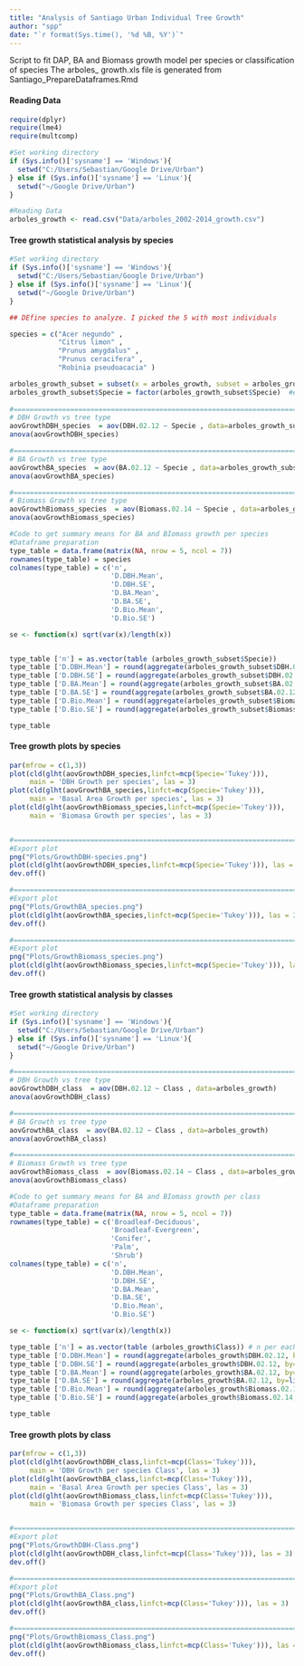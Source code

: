 ---
title: "Analysis of Santiago Urban Individual Tree Growth"
author: "spp"
date: "`r format(Sys.time(), '%d %B, %Y')`"
---

Script to fit DAP, BA and Biomass growth model per species or classification of species
The arboles_ growth.xls file is generated from Santiago_PrepareDataframes.Rmd

#### Reading Data
```{r Reading data and , eval=TRUE, message=FALSE}
require(dplyr)
require(lme4)
require(multcomp)

#Set working directory
if (Sys.info()['sysname'] == 'Windows'){
  setwd("C:/Users/Sebastian/Google Drive/Urban")
} else if (Sys.info()['sysname'] == 'Linux'){
  setwd("~/Google Drive/Urban")
}

#Reading Data
arboles_growth <- read.csv("Data/arboles_2002-2014_growth.csv")
```

#### Tree growth statistical analysis by species
```{r Statistics by species, eval=TRUE, message=FALSE}

#Set working directory
if (Sys.info()['sysname'] == 'Windows'){
  setwd("C:/Users/Sebastian/Google Drive/Urban")
} else if (Sys.info()['sysname'] == 'Linux'){
  setwd("~/Google Drive/Urban")
}

## DEfine species to analyze. I picked the 5 with most individuals

species = c("Acer negundo" , 
            "Citrus limon" , 
            "Prunus amygdalus" , 
            "Prunus ceracifera" , 
            "Robinia pseudoacacia" )

arboles_growth_subset = subset(x = arboles_growth, subset = arboles_growth$Specie %in% species)
arboles_growth_subset$Specie = factor(arboles_growth_subset$Specie)  #elminates nonexisting species in the factor list. Helps later
                                 
#======================================================================================
# DBH Growth vs tree type
aovGrowthDBH_species  = aov(DBH.02.12 ~ Specie , data=arboles_growth_subset)
anova(aovGrowthDBH_species)

#======================================================================================
# BA Growth vs tree type
aovGrowthBA_species  = aov(BA.02.12 ~ Specie , data=arboles_growth_subset)
anova(aovGrowthBA_species)

#======================================================================================
# Biomass Growth vs tree type
aovGrowthBiomass_species  = aov(Biomass.02.14 ~ Specie , data=arboles_growth_subset)
anova(aovGrowthBiomass_species)
```

```{r Summary Means per species, message=FALSE, echo=FALSE}
#Code to get summary means for BA and BIomass growth per species
#Dataframe preparation
type_table = data.frame(matrix(NA, nrow = 5, ncol = 7))
rownames(type_table) = species
colnames(type_table) = c('n', 
                         'D.DBH.Mean', 
                         'D.DBH.SE', 
                         'D.BA.Mean',
                         'D.BA.SE', 
                         'D.Bio.Mean',
                         'D.Bio.SE')

se <- function(x) sqrt(var(x)/length(x))


type_table ['n'] = as.vector(table (arboles_growth_subset$Specie))
type_table ['D.DBH.Mean'] = round(aggregate(arboles_growth_subset$DBH.02.12, by=list(arboles_growth_subset$Specie), FUN= mean)$x, digits = 2)
type_table ['D.DBH.SE'] = round(aggregate(arboles_growth_subset$DBH.02.12, by=list(arboles_growth_subset$Specie), FUN=se)$x, digits = 2)
type_table ['D.BA.Mean'] = round(aggregate(arboles_growth_subset$BA.02.12, by=list(arboles_growth_subset$Specie), FUN=mean)$x, digits = 2)
type_table ['D.BA.SE'] = round(aggregate(arboles_growth_subset$BA.02.12, by=list(arboles_growth_subset$Specie), FUN=se)$x, digits = 2)
type_table ['D.Bio.Mean'] = round(aggregate(arboles_growth_subset$Biomass.02.14, by=list(arboles_growth_subset$Specie), FUN=mean)$x, digits = 2)
type_table ['D.Bio.SE'] = round(aggregate(arboles_growth_subset$Biomass.02.14, by=list(arboles_growth_subset$Specie), FUN=se)$x, digits = 2)

type_table 
```

#### Tree growth plots by species
```{r Plots by species, eval=TRUE, message=FALSE, echo=FALSE}
par(mfrow = c(1,3))
plot(cld(glht(aovGrowthDBH_species,linfct=mcp(Specie='Tukey'))),
     main = 'DBH Growth per species', las = 3)
plot(cld(glht(aovGrowthBA_species,linfct=mcp(Specie='Tukey'))),
     main = 'Basal Area Growth per species', las = 3)
plot(cld(glht(aovGrowthBiomass_species,linfct=mcp(Specie='Tukey'))),
     main = 'Biomasa Growth per species', las = 3)


#======================================================================================
#Export plot
png("Plots/GrowthDBH-species.png")
plot(cld(glht(aovGrowthDBH_species,linfct=mcp(Specie='Tukey'))), las = 3)
dev.off()

#======================================================================================
#Export plot
png("Plots/GrowthBA_species.png")
plot(cld(glht(aovGrowthBA_species,linfct=mcp(Specie='Tukey'))), las = 3)
dev.off()

#======================================================================================
#Export plot
png("Plots/GrowthBiomass_species.png")
plot(cld(glht(aovGrowthBiomass_species,linfct=mcp(Specie='Tukey'))), las = 3)
dev.off()

```




#### Tree growth statistical analysis by classes
```{r Statistics by classes, eval=TRUE, message=FALSE}

#Set working directory
if (Sys.info()['sysname'] == 'Windows'){
  setwd("C:/Users/Sebastian/Google Drive/Urban")
} else if (Sys.info()['sysname'] == 'Linux'){
  setwd("~/Google Drive/Urban")
}

#======================================================================================
# DBH Growth vs tree type
aovGrowthDBH_class  = aov(DBH.02.12 ~ Class , data=arboles_growth)
anova(aovGrowthDBH_class)

#======================================================================================
# BA Growth vs tree type
aovGrowthBA_class  = aov(BA.02.12 ~ Class , data=arboles_growth)
anova(aovGrowthBA_class)

#======================================================================================
# Biomass Growth vs tree type
aovGrowthBiomass_class  = aov(Biomass.02.14 ~ Class , data=arboles_growth)
anova(aovGrowthBiomass_class)
```

```{r Summary Means per class, eval=TRUE, message=FALSE, echo=FALSE}
#Code to get summary means for BA and BIomass growth per class
#Dataframe preparation
type_table = data.frame(matrix(NA, nrow = 5, ncol = 7))
rownames(type_table) = c('Broadleaf-Deciduous',
                         'Broadleaf-Evergreen',
                         'Conifer',
                         'Palm',
                         'Shrub')
colnames(type_table) = c('n', 
                         'D.DBH.Mean', 
                         'D.DBH.SE', 
                         'D.BA.Mean',
                         'D.BA.SE', 
                         'D.Bio.Mean',
                         'D.Bio.SE')

se <- function(x) sqrt(var(x)/length(x))

type_table ['n'] = as.vector(table (arboles_growth$Class)) # n per each tpye
type_table ['D.DBH.Mean'] = round(aggregate(arboles_growth$DBH.02.12, by=list(arboles_growth$Class), FUN=mean)$x, digits = 2)
type_table ['D.DBH.SE'] = round(aggregate(arboles_growth$DBH.02.12, by=list(arboles_growth$Class), FUN=se)$x, digits = 2)
type_table ['D.BA.Mean'] = round(aggregate(arboles_growth$BA.02.12, by=list(arboles_growth$Class), FUN=mean)$x, digits = 2)
type_table ['D.BA.SE'] = round(aggregate(arboles_growth$BA.02.12, by=list(arboles_growth$Class), FUN=se)$x, digits = 2)
type_table ['D.Bio.Mean'] = round(aggregate(arboles_growth$Biomass.02.14, by=list(arboles_growth$Class), FUN=mean)$x, digits = 2)
type_table ['D.Bio.SE'] = round(aggregate(arboles_growth$Biomass.02.14, by=list(arboles_growth$Class), FUN=se)$x, digits = 2)

type_table 

```
#### Tree growth plots by class
```{r Plots by class, eval=TRUE, message=FALSE, echo=FALSE}
par(mfrow = c(1,3))
plot(cld(glht(aovGrowthDBH_class,linfct=mcp(Class='Tukey'))),
     main = 'DBH Growth per species Class', las = 3)
plot(cld(glht(aovGrowthBA_class,linfct=mcp(Class='Tukey'))),
     main = 'Basal Area Growth per species Class', las = 3)
plot(cld(glht(aovGrowthBiomass_class,linfct=mcp(Class='Tukey'))),
     main = 'Biomasa Growth per species Class', las = 3)


#=====================================================================================
#Export plot
png("Plots/GrowthDBH-Class.png")
plot(cld(glht(aovGrowthDBH_class,linfct=mcp(Class='Tukey'))), las = 3)
dev.off()

#=====================================================================================
#Export plot
png("Plots/GrowthBA_Class.png")
plot(cld(glht(aovGrowthBA_class,linfct=mcp(Class='Tukey'))), las = 3)
dev.off()

#======================================================================================#Export plot
png("Plots/GrowthBiomass_Class.png")
plot(cld(glht(aovGrowthBiomass_class,linfct=mcp(Class='Tukey'))), las = 3)
dev.off()
```



